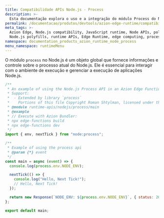 ```yaml
---
title: Compatibilidade APIs Node.js - Process
description: >-
  Esta documentação explora o uso e a integração do módulo Process do Node.js dentro do Azion Runtime. O módulo Process é uma parte essencial do Node.js, permitindo a interação com o processo atual do Node.js, fornecendo informações e controlando sua execução.
permalink: /documentacao/produtos/devtools/azion-edge-runtime/compatibilidade/node/process/
meta_tags: >-
  Azion Edge, Node.js compatibility, JavaScript runtime, Node APIs, polyfills,
  Node.js polyfills, runtime APIs, Edge Runtime, edge computing, process
namespace: documentation_products_azion_runtime_node_process
menu_namespace: runtimeMenu
---
```


O módulo `process` no Node.js é um objeto global que fornece informações e controle sobre o processo atual do Node.js. Ele é essencial para interagir com o ambiente de execução e gerenciar a execução de aplicações Node.js.

```javascript
/**
 * An example of using the Node.js Process API in an Azion Edge Function.
 * Support:
 *  - Extended by library `process`
 *    Portions of this file Copyright Roman Shtylman, licensed under the MIT license.
 * @module runtime-apis/nodejs/process/main
 * @example
 * // Execute with Azion Bundler:
 * npx edge-functions build
 * npx edge-functions dev
 */
import { env, nextTick } from "node:process";

/**
 * Example of using the process api
 * @param {*} event
 */
const main = async (event) => {
  console.log(process.env.NODE_ENV);

  nextTick(() => {
    console.log("Hello, Next Tick!");
    // Hello, Next Tick!
  });

  return new Response(`NODE_ENV: ${process.env.NODE_ENV}`, { status: 200 });
};

export default main;
```